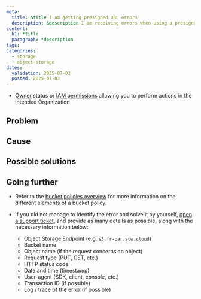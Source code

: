 ```yaml
---
meta:
  title: &title I am getting presigned URL errors 
  description: &description I am receiving errors when using a presigned URL to access an object using Scaleway Object Storage.
content:
  h1: *title
  paragraph: *description
tags:
categories:
  - storage
  - object-storage
dates:
  validation: 2025-07-03
  posted: 2025-07-03
---
```


<Macro id="requirements" />

- [Owner](/iam/concepts/#owner) status or [IAM permissions](/iam/concepts/#permission) allowing you to perform actions in the intended Organization

## Problem

## Cause

## Possible solutions

## Going further

- Refer to the [bucket policies overview](/object-storage/api-cli/bucket-policy/) for more information on the different elements of a bucket policy.

- If you did not manage to identify the error and solve it by yourself, [open a support ticket](/account/how-to/open-a-support-ticket/), and provide as many details as possible, along with the necessary information below:
    - Object Storage Endpoint (e.g. `s3.fr-par.scw.cloud`)
    - Bucket name
    - Object name (if the request concerns an object)
    - Request type (PUT, GET, etc.)
    - HTTP status code
    - Date and time (timestamp)
    - User-agent (SDK, client, console, etc.)
    - Transaction ID (if possible)
    - Log / trace of the error (if possible)
